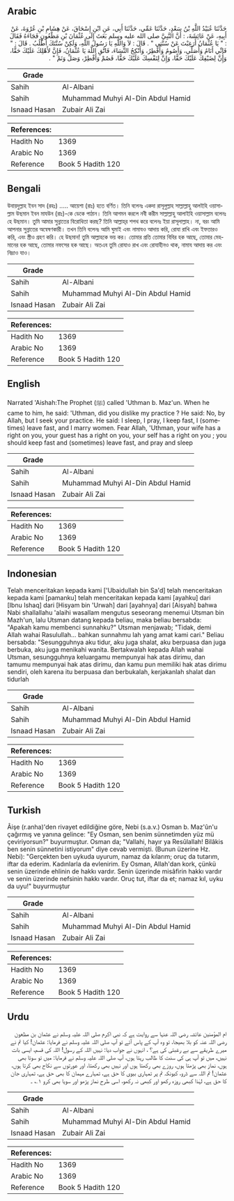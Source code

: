 ## Arabic


<div dir="rtl" lang="ar" style={{fontSize:'larger',backgroundColor:'#f8f9fa',padding:20}}>
حَدَّثَنَا عُبَيْدُ اللَّهِ بْنُ سَعْدٍ، حَدَّثَنَا عَمِّي، حَدَّثَنَا أَبِي، عَنِ ابْنِ إِسْحَاقَ، عَنْ هِشَامِ بْنِ عُرْوَةَ، عَنْ أَبِيهِ، عَنْ عَائِشَةَ، ‏:‏ أَنَّ النَّبِيَّ صلى الله عليه وسلم بَعَثَ إِلَى عُثْمَانَ بْنِ مَظْعُونٍ فَجَاءَهُ فَقَالَ ‏:‏ ‏"‏ يَا عُثْمَانُ أَرَغِبْتَ عَنْ سُنَّتِي ‏"‏ ‏.‏ قَالَ ‏:‏ لاَ وَاللَّهِ يَا رَسُولَ اللَّهِ، وَلَكِنْ سُنَّتَكَ أَطْلُبُ ‏.‏ قَالَ ‏:‏ ‏"‏ فَإِنِّي أَنَامُ وَأُصَلِّي، وَأَصُومُ وَأُفْطِرُ، وَأَنْكِحُ النِّسَاءَ، فَاتَّقِ اللَّهَ يَا عُثْمَانُ، فَإِنَّ لأَهْلِكَ عَلَيْكَ حَقًّا، وَإِنَّ لِضَيْفِكَ عَلَيْكَ حَقًّا، وَإِنَّ لِنَفْسِكَ عَلَيْكَ حَقًّا، فَصُمْ وَأَفْطِرْ، وَصَلِّ وَنَمْ ‏"‏ ‏.‏
</div>
<div style={{backgroundColor:'#f8f9fa',padding:20, marginBottom: 10}}><table> <thead> <tr> <th>Grade</th> <th></th> </tr> </thead> <tbody> <tr><td>Sahih</td><td>Al-Albani</td></tr><tr><td>Sahih</td><td>Muhammad Muhyi Al-Din Abdul Hamid</td></tr><tr><td>Isnaad Hasan</td><td>Zubair Ali Zai</td></tr></tbody></table><table> <thead> <tr> <th>References:</th> <th></th> </tr> </thead> <tbody><tr><td>Hadith No</td><td>1369</td></tr><tr><td>Arabic No</td><td>1369</td></tr><tr><td>Reference</td><td>Book 5 Hadith 120</td></tr></tbody></table></div>

## Bengali


<div dir="ltr" lang="bn" style={{fontSize:'larger',backgroundColor:'#f8f9fa',padding:20}}>
উবায়দুল্লাহ ইবন সাদ (রহঃ) ..... আয়েশা (রাঃ) হতে বর্ণিত। তিনি বলেনঃ একদা রাসূলুল্লাহ সাল্লাল্লাহু আলইহি ওয়াসাল্লাম উছমান ইবন মাযউন (রাঃ)-কে ডেকে পাঠান। তিনি আগমন করলে নবী করীম সাল্লাল্লাহু আলাইহি ওয়াসাল্লাম বলেনঃ হে উছমান। তুমি আমার সুন্নাতের বিরোধিতা করছ? তিনি আল্লাহ্‌র শপথ করে বলেনঃ ইয়া রাসূলাল্লাহ। না, বরং আমি আপনার সুন্নাতের অন্বেষণকারী। তখন তিনি বলেনঃ আমি ঘুমাই এবং নামাযও আদায় করি, রোযা রাখি এবং ইফতারও করি, এবং স্ত্রীও গ্রহণ করি। হে উছমান! তুমি আল্লাহকে ভয় কর। তোমার প্রতি তোমার বিবির হক আছে, তোমার মেহমানের হক আছে, তোমার নফসের হক আছে। অতএব তুমি রোযাও রাখ এবং রোযাহীনও থাক, নামায আদায় কর এবং নিদ্রাও যাও।
</div>
<div style={{backgroundColor:'#f8f9fa',padding:20, marginBottom: 10}}><table> <thead> <tr> <th>Grade</th> <th></th> </tr> </thead> <tbody> <tr><td>Sahih</td><td>Al-Albani</td></tr><tr><td>Sahih</td><td>Muhammad Muhyi Al-Din Abdul Hamid</td></tr><tr><td>Isnaad Hasan</td><td>Zubair Ali Zai</td></tr></tbody></table><table> <thead> <tr> <th>References:</th> <th></th> </tr> </thead> <tbody><tr><td>Hadith No</td><td>1369</td></tr><tr><td>Arabic No</td><td>1369</td></tr><tr><td>Reference</td><td>Book 5 Hadith 120</td></tr></tbody></table></div>

## English


<div dir="ltr" lang="en" style={{fontSize:'larger',backgroundColor:'#f8f9fa',padding:20}}>
Narrated 'Aishah:The Prophet (ﷺ) called 'Uthman b. Maz'un. When he came to him, he said: 'Uthman, did you dislike my practice ? He said: No, by Allah, but I seek your practice. He said: I sleep, I pray, I keep fast, I (sometimes) leave fast, and I marry women. Fear Allah, 'Uthman, your wife has a right on you, your guest has a right on you, your self has a right on you ; you should keep fast and (sometimes) leave fast, and pray and sleep
</div>
<div style={{backgroundColor:'#f8f9fa',padding:20, marginBottom: 10}}><table> <thead> <tr> <th>Grade</th> <th></th> </tr> </thead> <tbody> <tr><td>Sahih</td><td>Al-Albani</td></tr><tr><td>Sahih</td><td>Muhammad Muhyi Al-Din Abdul Hamid</td></tr><tr><td>Isnaad Hasan</td><td>Zubair Ali Zai</td></tr></tbody></table><table> <thead> <tr> <th>References:</th> <th></th> </tr> </thead> <tbody><tr><td>Hadith No</td><td>1369</td></tr><tr><td>Arabic No</td><td>1369</td></tr><tr><td>Reference</td><td>Book 5 Hadith 120</td></tr></tbody></table></div>

## Indonesian


<div dir="ltr" lang="id" style={{fontSize:'larger',backgroundColor:'#f8f9fa',padding:20}}>
Telah menceritakan kepada kami ['Ubaidullah bin Sa'd] telah menceritakan kepada kami [pamanku] telah menceritakan kepada kami [ayahku] dari [Ibnu Ishaq] dari [Hisyam bin 'Urwah] dari [ayahnya] dari [Aisyah] bahwa Nabi shallallahu 'alaihi wasallam mengutus seseorang menemui Utsman bin Mazh'un, lalu Utsman datang kepada beliau, maka beliau bersabda: "Apakah kamu membenci sunnahku?" Utsman menjawab; "Tidak, demi Allah wahai Rasulullah… bahkan sunnahmu lah yang amat kami cari." Beliau bersabda: "Sesungguhnya aku tidur, aku juga shalat, aku berpuasa dan juga berbuka, aku juga menikahi wanita. Bertakwalah kepada Allah wahai Utsman, sesungguhnya keluargamu mempunyai hak atas dirimu, dan tamumu mempunyai hak atas dirimu, dan kamu pun memiliki hak atas dirimu sendiri, oleh karena itu berpuasa dan berbukalah, kerjakanlah shalat dan tidurlah
</div>
<div style={{backgroundColor:'#f8f9fa',padding:20, marginBottom: 10}}><table> <thead> <tr> <th>Grade</th> <th></th> </tr> </thead> <tbody> <tr><td>Sahih</td><td>Al-Albani</td></tr><tr><td>Sahih</td><td>Muhammad Muhyi Al-Din Abdul Hamid</td></tr><tr><td>Isnaad Hasan</td><td>Zubair Ali Zai</td></tr></tbody></table><table> <thead> <tr> <th>References:</th> <th></th> </tr> </thead> <tbody><tr><td>Hadith No</td><td>1369</td></tr><tr><td>Arabic No</td><td>1369</td></tr><tr><td>Reference</td><td>Book 5 Hadith 120</td></tr></tbody></table></div>

## Turkish


<div dir="ltr" lang="tr" style={{fontSize:'larger',backgroundColor:'#f8f9fa',padding:20}}>
Âişe (r.anha)'den rivayet edildiğine göre, Nebi (s.a.v.) Osman b. Maz'ûn'u çağırmış ve yanına gelince: "Ey Osman, sen benim sünnetimden yüz mü çeviriyorsun?" buyurmuştur. Osman da; "Vallahi, hayır ya Resûlallah! Bilâkis ben senin sünnetini istiyorum" diye cevab vermişti. (Bunun üzerine Hz. Nebi): "Gerçekten ben uykuda uyurum, namaz da kılarım; oruç da tutarım, iftar da ederim. Kadınlarla da evlenirim. Ey Osman, Allah'dan kork, çünkü senin üzerinde ehlinin de hakkı vardır. Senin üzerinde misâfirin hakkı vardır ve senin üzerinde nefsinin hakkı vardır. Oruç tut, iftar da et; namaz kıl, uyku da uyu!" buyurmuştur
</div>
<div style={{backgroundColor:'#f8f9fa',padding:20, marginBottom: 10}}><table> <thead> <tr> <th>Grade</th> <th></th> </tr> </thead> <tbody> <tr><td>Sahih</td><td>Al-Albani</td></tr><tr><td>Sahih</td><td>Muhammad Muhyi Al-Din Abdul Hamid</td></tr><tr><td>Isnaad Hasan</td><td>Zubair Ali Zai</td></tr></tbody></table><table> <thead> <tr> <th>References:</th> <th></th> </tr> </thead> <tbody><tr><td>Hadith No</td><td>1369</td></tr><tr><td>Arabic No</td><td>1369</td></tr><tr><td>Reference</td><td>Book 5 Hadith 120</td></tr></tbody></table></div>

## Urdu


<div dir="rtl" lang="ur" style={{fontSize:'larger',backgroundColor:'#f8f9fa',padding:20}}>
ام المؤمنین عائشہ رضی اللہ عنہا سے روایت ہے کہ نبی اکرم صلی اللہ علیہ وسلم نے عثمان بن مظعون رضی اللہ عنہ کو بلا بھیجا، تو وہ آپ کے پاس آئے تو آپ صلی اللہ علیہ وسلم نے فرمایا: عثمان! کیا تم نے میرے طریقے سے بے رغبتی کی ہے؟ ، انہوں نے جواب دیا: نہیں اللہ کے رسول! اللہ کی قسم، ایسی بات نہیں، میں تو آپ ہی کی سنت کا طالب رہتا ہوں، آپ صلی اللہ علیہ وسلم نے فرمایا: میں تو سوتا بھی ہوں، نماز بھی پڑھتا ہوں، روزے بھی رکھتا ہوں اور نہیں بھی رکھتا، اور عورتوں سے نکاح بھی کرتا ہوں، عثمان! تم اللہ سے ڈرو، کیونکہ تم پر تمہاری بیوی کا حق ہے، تمہارے مہمان کا بھی حق ہے، تمہاری جان کا حق ہے، لہٰذا کبھی روزہ رکھو اور کبھی نہ رکھو، اسی طرح نماز پڑھو اور سویا بھی کرو ۱؎ ۔
</div>
<div style={{backgroundColor:'#f8f9fa',padding:20, marginBottom: 10}}><table> <thead> <tr> <th>Grade</th> <th></th> </tr> </thead> <tbody> <tr><td>Sahih</td><td>Al-Albani</td></tr><tr><td>Sahih</td><td>Muhammad Muhyi Al-Din Abdul Hamid</td></tr><tr><td>Isnaad Hasan</td><td>Zubair Ali Zai</td></tr></tbody></table><table> <thead> <tr> <th>References:</th> <th></th> </tr> </thead> <tbody><tr><td>Hadith No</td><td>1369</td></tr><tr><td>Arabic No</td><td>1369</td></tr><tr><td>Reference</td><td>Book 5 Hadith 120</td></tr></tbody></table></div>
